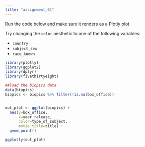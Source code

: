 ```yaml
---
title: "assignment_01"
---
```


Run the code below and make sure it renders as a Plotly plot.

Try changing the `color` aesthetic to one of the following variables:

- `country`
- `subject_sex`
- `race_known`

```r
library(plotly)
library(ggplot2)
library(dplyr)
library(fivethirtyeight)

##load the biopics data
data(biopics)
biopics <- biopics %>% filter(!is.na(box_office))


out_plot <- ggplot(biopics) +
  aes(y=box_office, 
      x=year_release,
      color=type_of_subject,
      movie_title=title) + 
  geom_point()

ggplotly(out_plot)
```